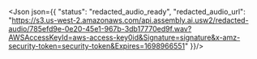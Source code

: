 <Json json={{
  "status": "redacted_audio_ready",
  "redacted_audio_url": "https://s3.us-west-2.amazonaws.com/api.assembly.ai.usw2/redacted-audio/785efd9e-0e20-45e1-967b-3db17770ed9f.wav?AWSAccessKeyId=aws-access-key0id&Signature=signature&x-amz-security-token=security-token&Expires=1698966551"
}}/>